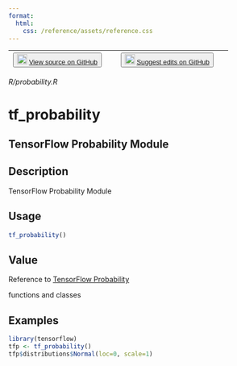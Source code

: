 ```yaml
---
format:
  html:
    css: /reference/assets/reference.css
---
```


| <button class="button"> ![](/reference/assets/GitHub-Mark-32px.png){width="20"} [View source on GitHub](https://github.com/rstudio/tensorflow//blob/main/R/probability.R) </button> | <button class="button"> ![](/reference/assets/GitHub-Mark-32px.png){width="20"} [Suggest edits on GitHub](https://github.com/rstudio/tensorflow//edit/main/R/probability.R) </button> |
|:------------------------------:|:--------------------------------------:|

*R/probability.R*

# tf_probability

## TensorFlow Probability Module

## Description
TensorFlow Probability Module 


## Usage
```r
tf_probability() 
```




## Value

Reference to [TensorFlow Probability](https://www.tensorflow.org/probability)

functions and classes 


## Examples
```r
library(tensorflow) 
tfp <- tf_probability() 
tfp$distributions$Normal(loc=0, scale=1) 
```


